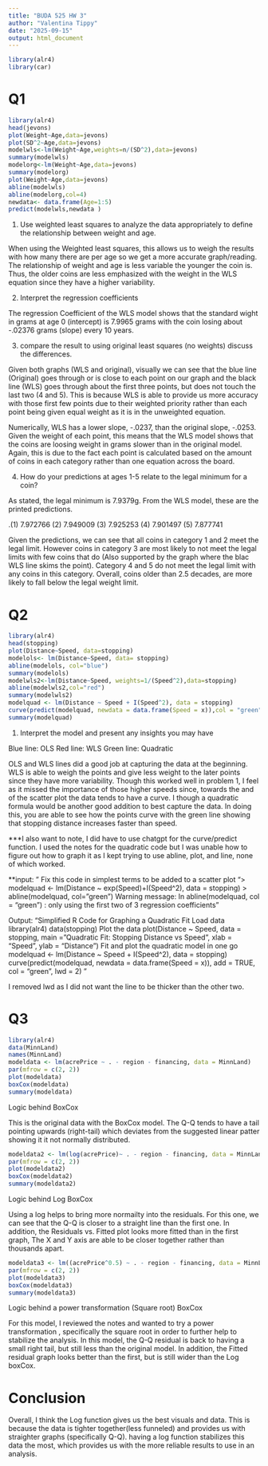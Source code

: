 ---
title: "BUDA 525 HW 3"
author: "Valentina Tippy"
date: "2025-09-15"
output: html_document
---
```{r setup, include=FALSE}
library(alr4)
library(car)
```

# Q1 

```{r Q1}
library(alr4)
head(jevons)
plot(Weight~Age,data=jevons)
plot(SD^2~Age,data=jevons)
modelwls<-lm(Weight~Age,weights=n/(SD^2),data=jevons)
summary(modelwls)
modelorg<-lm(Weight~Age,data=jevons)
summary(modelorg)
plot(Weight~Age,data=jevons)
abline(modelwls)
abline(modelorg,col=4)
newdata<- data.frame(Age=1:5)
predict(modelwls,newdata )
```


1. Use weighted least squares to analyze the data appropriately to define the relationship between weight and age. 

When using the Weighted least squares, this allows us to weigh the results with how many there are per age so we get a more accurate graph/reading. The relationship of weight and age is less variable the younger the coin is. Thus, the older coins  are less emphasized with the weight in the WLS equation since they have a higher variability.

2. Interpret the regression coefficients

The regression Coefficient of the WLS model shows that the standard wight in grams at age 0 (intercept) is 7.9965 grams with the coin losing about -.02376 grams (slope) every 10 years.

3. compare the result to using original least squares (no weights) discuss the differences. 

Given both graphs (WLS and original), visually we can see that the blue line (Original) goes through or is close to each point on our graph and the black line (WLS) goes through about the first three points, but does not touch the last two (4 and 5). This is because WLS is able to provide us more accuracy with those first few points due to their weighted priority rather than each point being given equal weight as it is in the unweighted equation. 

Numerically, WLS has a lower slope, -.0237, than the original slope, -.0253. Given the weight of each point, this means that the WLS model shows that the coins are loosing weight in grams slower than in the original model. Again, this is due to the fact each point is calculated based on the amount of coins in each category rather than one equation across the board.

4. How do your predictions at ages 1-5 relate to the legal minimum for a coin? 

As stated, the legal minimum is 7.9379g. From the WLS model, these are the printed predictions.
 
 .(1) 7.972766 (2) 7.949009 (3) 7.925253 (4)  7.901497 (5) 7.877741 

Given the predictions, we can see that all coins in category 1 and 2 meet the legal limit. However coins in category 3 are most likely to not meet the legal limits with few coins that do (Also supported by the graph where the blac WLS line skims the point). Category 4 and 5 do not meet the legal limit with any coins in this category. Overall, coins older than 2.5 decades, are more likely to fall below the legal weight limit.


# Q2

```{r Q2}
library(alr4)
head(stopping)
plot(Distance~Speed, data=stopping)
modelols<- lm(Distance~Speed, data= stopping)
abline(modelols, col="blue")
summary(modelols)
modelwls2<-lm(Distance~Speed, weights=1/(Speed^2),data=stopping)
abline(modelwls2,col="red")
summary(modelwls2)
modelquad <- lm(Distance ~ Speed + I(Speed^2), data = stopping)
curve(predict(modelquad, newdata = data.frame(Speed = x)),col = "green", add = TRUE)
summary(modelquad)
```

 1. Interpret the model and present any insights you may have
 
Blue line: OLS    Red line: WLS    Green line: Quadratic

OLS and WLS lines did a good job at capturing the data at the beginning. WLS is able to weigh the points and give less weight to the later points since they have more variability. Though this worked well in problem 1, I feel as it missed the importance of those higher speeds since, towards the and of the scatter plot the data tends to have a curve. I though a quadratic formula would be another good addition to best capture the data. In doing this, you are able to see how the points curve with the green line showing that stopping distance increases faster than speed. 

***I also want to note, I did have to use chatgpt for the curve/predict function. I used the notes for the quadratic code but I was unable how to figure out how to graph it as I kept trying to use abline, plot, and line, none of which worked. 

**input: " Fix this code in simplest terms to be added to a scatter plot
"> modelquad <- lm(Distance ~ exp(Speed)+I(Speed^2), data = stopping)
> abline(modelquad, col="green")
Warning message:
In abline(modelquad, col = "green") :
  only using the first two of 3 regression coefficients"
  
Output: "Simplified R Code for Graphing a Quadratic Fit
Load data
library(alr4)
data(stopping)
Plot the data
plot(Distance ~ Speed, data = stopping,
     main = "Quadratic Fit: Stopping Distance vs Speed",
     xlab = "Speed", ylab = "Distance")
Fit and plot the quadratic model in one go
modelquad <- lm(Distance ~ Speed + I(Speed^2), data = stopping)
curve(predict(modelquad, newdata = data.frame(Speed = x)),
      add = TRUE, col = "green", lwd = 2) "
      
I removed lwd as I did not want the line to be thicker than the other two. 


# Q3

```{r Q3a}
library(alr4)
data(MinnLand)
names(MinnLand)
modeldata <- lm(acrePrice ~ . - region - financing, data = MinnLand)
par(mfrow = c(2, 2))
plot(modeldata)
boxCox(modeldata)
summary(modeldata)
```

Logic behind BoxCox

This is the original data with the BoxCox model. The Q-Q tends to have a tail pointing upwards (right-tail) which deviates from the suggested linear patter showing it it not normally distributed.

```{r Q3b}
modeldata2 <- lm(log(acrePrice)~ . - region - financing, data = MinnLand)
par(mfrow = c(2, 2))
plot(modeldata2)
boxCox(modeldata2)
summary(modeldata2)
```

Logic behind Log BoxCox

Using a log helps to bring more normailty into the residuals. For this one, we can see that the Q-Q is closer to a straight line than the first one. In addition, the Residuals vs. Fitted plot looks more fitted than in the first graph, The X and Y axis are able to be closer together rather than thousands apart.

```{r Q3c}
modeldata3 <- lm((acrePrice^0.5) ~ . - region - financing, data = MinnLand)
par(mfrow = c(2, 2))
plot(modeldata3)
boxCox(modeldata3)
summary(modeldata3)
```

Logic behind a power transformation (Square root) BoxCox

For this model, I reviewed the notes and wanted to try a power transformation , specifically the square root in order to further help to stabilize the analysis. In this model, the Q-Q residual is back to having a small right tail, but still less than the original model. In addition, the Fitted residual graph looks better than the first, but is still wider than the Log boxCox.

# Conclusion

Overall, I think the Log function gives us the best visuals and data. This is because the data is tighter together(less funneled) and provides us with straighter graphs (specifically Q-Q). having a log function stabilizes this data the most, which provides us with the more reliable results to use in an analysis.

